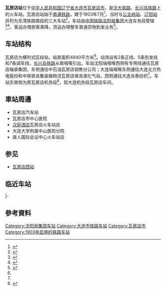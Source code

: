 {{Infobox China railway station 
|车站名称 = 瓦房店站
|图片 = Dalian-Wafangdian-RailwayStation.jpg
|图片介绍 = 瓦房店站
|车站拼音 = Wafangdian
|英文名称 = Wafangdian Railway Station
|车站代码 = 53627<ref>{{cite book|title=中华人民共和国铁路车站代码（GB/T 10302-2010）|publisher=中国标准出版社|year=2010|isbn=155066140495|ignore-isbn-error=true|pages=36}}</ref>
|电报码 = WDT
|拼音码 = WFD
|车站位置 = [[辽宁省|辽宁省]][[大连市|大连市]][[瓦房店市|瓦房店市]]解放街38-5号
|归属 = [[中国铁路沈阳局集团|中国铁路沈阳局集团]]大连车务段
|线路 = [[沈大铁路|沈大铁路]]、[[长兴岛铁路|瓦长铁路]]
|车站等级 = [[二等站_(中铁)|二等站]]
|月台数目 = 
|站台面 = 
|股道数目 = 14
|坐标 = 
|网站 = 
}}
'''瓦房店站'''位于[[中华人民共和国|中华人民共和国]][[辽宁省|辽宁省]][[大连市|大连市]][[瓦房店市|瓦房店市]]，是[[沈大铁路|沈大铁路]]、[[长兴岛铁路|长兴岛铁路]]上的火车站。瓦房店站始于[[南满铁路|南满铁路]]，建于1903年7月<ref name="sc">{{cite book|author=大连地方志编纂委员会办公室|title=大连市情|publisher=天津人民出版社|year=1987|isbn=7-201-00121-3}}</ref>{{rp|113}}，当时与[[公主岭站|公主岭站]]、[[辽阳站|辽阳站]]并列为东清铁路南段的三大车站<ref name=满洲>{{cite book|script-title=ja:満洲|publisher=満鉄鉄道総局営業局旅客課|year=1939|doi=10.11501/1122561|language=ja}}</ref>{{rp|14}}。车站由[[中国铁路沈阳局集团|中国铁路沈阳局集团]]大连车务段管辖<ref>{{Cite news|title=大连车务段瓦房店站节日运输安全有序|url=http://www.ln.chinanews.com/news/2018/1009/8335.html|publisher=中国新闻网|date=2018-10-08|accessdate=2021-05-22|archive-date=2021-05-22|archive-url=https://web.archive.org/web/20210522185358/http://www.ln.chinanews.com/news/2018/1009/8335.html|dead-url=no}}</ref><ref>{{Cite web |url=http://search.huochepiao.com/huochezhan/jieshao/1344.htm |title=瓦房店火车站介绍 |access-date=2017-02-13 |archive-date=2019-07-13 |archive-url=https://web.archive.org/web/20190713093056/http://search.huochepiao.com/huochezhan/jieshao/1344.htm |dead-url=no }}</ref>，客运办理旅客乘降，货运办理整车普通货物到发业务<ref name="95306info">{{cite web|url=http://hyfw.95306.cn/hyinfo/action/FwcszsAction_index?type=1|title=营业站服务信息查询|publisher=中国铁路95306网|access-date=2021-05-22|archive-date=2018-09-14|archive-url=https://web.archive.org/web/20180914133603/http://hyfw.95306.cn/hyinfo/action/FwcszsAction_index?type=1|dead-url=no}}</ref>。

==车站结构==
瓦房店为横列式区段站，站房面积4840平方米<ref name="sc"/>{{rp|113}}。站场设有2条正线、5条到发线和7条调车线，[[长兴岛铁路|长兴岛铁路]]从南咽喉引出。车站沈阳端咽喉西侧有专用线通往瓦房店轴承集团，东侧通往中石油瓦房店销售分公司；大连端咽喉东侧通往大连北方热电股份和中铁铁龙集装箱物流瓦房店保龙液化气站，西侧通往大连龙泰纺织<ref name="95306info"/>。车站东南侧为原瓦房店机务段<ref>{{cite journal|author1=龚志林|author2=兰淑梅|title=长兴岛铁路瓦房店站接轨方案研究|work=铁道运输与经济|year=2008|doi=10.3969/j.issn.1003-1421.2008.10.029}}</ref>，现大连机务段瓦房店车间。

==車站周邊==
* 瓦房店汽车站
* 瓦房店市中心医院
* [[汉庭酒店|汉庭酒店]]瓦房店火车站店
* 大连大学附属中山医院分院
* 唐人国际会议中心火车站店

== 参见 ==
* [[瓦房店西站|瓦房店西站]]

== 临近车站 ==
{{start rail box|[[中華人民共和國鐵路運輸|中国铁路]]}}
{{s-inop|[[田家站|田家站]]|{{站|大连}}方向}}
{{s-line|[[沈大铁路|沈大铁路]]<br />← 11km 瓦房店 7.5km →}}
{{s-inop|[[王家站|王家站]]|{{站|沈阳北}}方向}}
|-
{{Terminus}}
{{s-line|[[长兴岛铁路|瓦长铁路]]<br />{{0}} {{0}} {{0}} {{0}} 瓦房店 11km →}}
{{s-inop|[[董屯站|董屯站]]|{{站|长兴岛港}}方向}}
{{end box}}

==參考資料==
{{reflist}}

{{沈大铁路}}
{{长兴岛铁路}}
[[Category:沈阳局集团车站|Category:沈阳局集团车站]]
[[Category:大连市铁路车站|Category:大连市铁路车站]]
[[Category:瓦房店市|Category:瓦房店市]]
[[Category:1903年启用的铁路车站|Category:1903年启用的铁路车站]]